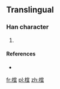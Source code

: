 ==Translingual==

===Han character===
{{Han char|rn=75|rad=木|as=08|sn=12|four=|canj=DJBM,XDJBM|ids=⿰木宜}}

# {{defn|Han|sort=木08}}

====References====
* {{Han ref|kx=0537.131|hdz=21238.081|uh=692C|ud=26924}}

[[fr:椬]]
[[pl:椬]]
[[zh:椬]]